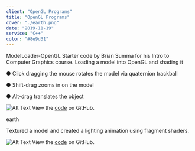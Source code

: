 ```yaml
---
client: "OpenGL Programs"
title: "OpenGL Programs"
cover: "./earth.png"
date: "2019-11-19"
service: "C++"
color: "#8e9d31"
---
```


ModelLoader-OpenGL
Starter code by Brian Summa for his Intro to Computer Graphics course. Loading a model into OpenGL and shading it

● Click dragging the mouse rotates the model via quaternion trackball

● Shift-drag zooms in on the model

● Alt-drag translates the object


![Alt Text](buddha.png "Image Title")
View the [code](http://github.com/sambeebe/ModelLoader-OpenGL "Example") on GitHub.




earth

Textured a model and created a lighting animation using fragment shaders.

![Alt Text](earth.png "Image Title")
View the [code](http://github.com/sambeebe/Earth-OpenGL "Example") on GitHub.
